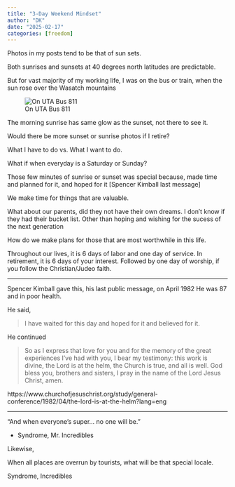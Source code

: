 ```yaml
---
title: "3-Day Weekend Mindset"
author: "DK"
date: "2025-02-17"
categories: [freedom]
---
```


Photos in my posts tend to be that of sun sets.

Both sunrises and sunsets at 40 degrees north latitudes are predictable.

But for vast majority of my working life, I was on the bus or train, when the sun rose over the Wasatch mountains

![On UTA Bus 811](images/IMG_8875.JPG){#fig-f1}

The morning sunrise has same glow as the sunset, not there to see it.

Would there be more sunset or sunrise photos if I retire?

What I have to do vs. What I want to do.

What if when everyday is a Saturday or Sunday?

Those few minutes of sunrise or sunset was special because, made time and planned for it, and hoped for it [Spencer Kimball last message]

We make time for things that are valuable.

What about our parents, did they not have their own dreams.
I don't know if they had their bucket list.
Other than hoping and wishing for the sucess of the next generation

How do we make plans for those that are most worthwhile in this life.

Throughout our lives, it is 6 days of labor and one day of service.
In retirement, it is 6 days of your interest.
Followed by one day of worship, if you follow the Christian/Judeo faith.


---

Spencer Kimball gave this, his last public message, on April 1982
He was 87 and in poor health.

He said, 

> I have waited for this day and hoped for it and believed for it.

He continued

> So as I express that love for you and for the memory of the great experiences I’ve had with you, I bear my testimony: this work is divine, the Lord is at the helm, the Church is true, and all is well. God bless you, brothers and sisters, I pray in the name of the Lord Jesus Christ, amen.

https://www.churchofjesuschrist.org/study/general-conference/1982/04/the-lord-is-at-the-helm?lang=eng

---

"And when everyone's super... no one will be."

- Syndrome, Mr. Incredibles

Likewise,

When all places are overrun by tourists, what will be that special locale.



Syndrome, Incredibles

